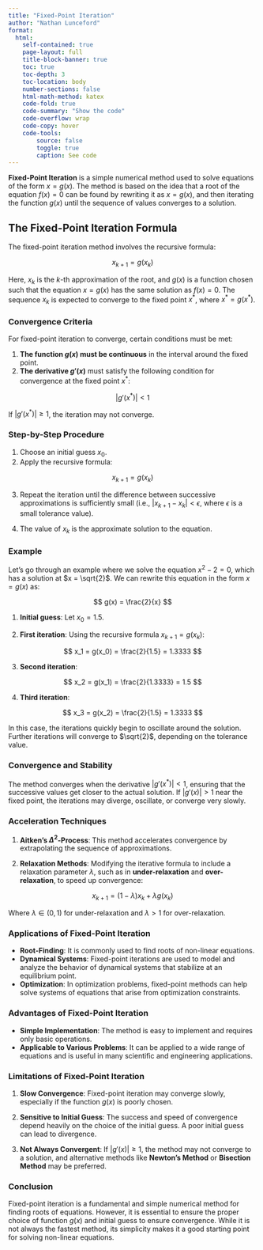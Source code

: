 ```yaml
---
title: "Fixed-Point Iteration"
author: "Nathan Lunceford"
format:
  html:
    self-contained: true
    page-layout: full
    title-block-banner: true
    toc: true
    toc-depth: 3
    toc-location: body
    number-sections: false
    html-math-method: katex
    code-fold: true
    code-summary: "Show the code"
    code-overflow: wrap
    code-copy: hover
    code-tools:
        source: false
        toggle: true
        caption: See code
---
```


**Fixed-Point Iteration** is a simple numerical method used to solve equations of the form $x = g(x)$. The method is based on the idea that a root of the equation $f(x) = 0$ can be found by rewriting it as $x = g(x)$, and then iterating the function $g(x)$ until the sequence of values converges to a solution.

## The Fixed-Point Iteration Formula

The fixed-point iteration method involves the recursive formula:

$$
x_{k+1} = g(x_k)
$$

Here, $x_k$ is the $k$-th approximation of the root, and $g(x)$ is a function chosen such that the equation $x = g(x)$ has the same solution as $f(x) = 0$. The sequence $x_k$ is expected to converge to the fixed point $x^*$, where $x^* = g(x^*)$.

### Convergence Criteria

For fixed-point iteration to converge, certain conditions must be met:

1. **The function $g(x)$ must be continuous** in the interval around the fixed point.
2. **The derivative $g'(x)$** must satisfy the following condition for convergence at the fixed point $x^*$:

$$
|g'(x^*)| < 1
$$

If $|g'(x^*)| \geq 1$, the iteration may not converge.

### Step-by-Step Procedure

1. Choose an initial guess $x_0$.
2. Apply the recursive formula:

$$
x_{k+1} = g(x_k)
$$

3. Repeat the iteration until the difference between successive approximations is sufficiently small (i.e., $|x_{k+1} - x_k| < \epsilon$, where $\epsilon$ is a small tolerance value).

4. The value of $x_k$ is the approximate solution to the equation.

### Example

Let's go through an example where we solve the equation $x^2 - 2 = 0$, which has a solution at $x = \sqrt{2}$. We can rewrite this equation in the form $x = g(x)$ as:

$$
g(x) = \frac{2}{x}
$$

1. **Initial guess**: Let $x_0 = 1.5$.

2. **First iteration**: Using the recursive formula $x_{k+1} = g(x_k)$:

$$
x_1 = g(x_0) = \frac{2}{1.5} = 1.3333
$$

3. **Second iteration**:

$$
x_2 = g(x_1) = \frac{2}{1.3333} = 1.5
$$

4. **Third iteration**:

$$
x_3 = g(x_2) = \frac{2}{1.5} = 1.3333
$$

In this case, the iterations quickly begin to oscillate around the solution. Further iterations will converge to $\sqrt{2}$, depending on the tolerance value.

### Convergence and Stability

The method converges when the derivative $|g'(x^*)| < 1$, ensuring that the successive values get closer to the actual solution. If $|g'(x)| > 1$ near the fixed point, the iterations may diverge, oscillate, or converge very slowly.

### Acceleration Techniques

1. **Aitken's $\Delta^2$-Process**: This method accelerates convergence by extrapolating the sequence of approximations.
   
2. **Relaxation Methods**: Modifying the iterative formula to include a relaxation parameter $\lambda$, such as in **under-relaxation** and **over-relaxation**, to speed up convergence:

$$
x_{k+1} = (1 - \lambda)x_k + \lambda g(x_k)
$$

Where $\lambda \in (0,1)$ for under-relaxation and $\lambda > 1$ for over-relaxation.

### Applications of Fixed-Point Iteration

- **Root-Finding**: It is commonly used to find roots of non-linear equations.
- **Dynamical Systems**: Fixed-point iterations are used to model and analyze the behavior of dynamical systems that stabilize at an equilibrium point.
- **Optimization**: In optimization problems, fixed-point methods can help solve systems of equations that arise from optimization constraints.

### Advantages of Fixed-Point Iteration

- **Simple Implementation**: The method is easy to implement and requires only basic operations.
- **Applicable to Various Problems**: It can be applied to a wide range of equations and is useful in many scientific and engineering applications.

### Limitations of Fixed-Point Iteration

1. **Slow Convergence**: Fixed-point iteration may converge slowly, especially if the function $g(x)$ is poorly chosen.
   
2. **Sensitive to Initial Guess**: The success and speed of convergence depend heavily on the choice of the initial guess. A poor initial guess can lead to divergence.

3. **Not Always Convergent**: If $|g'(x)| \geq 1$, the method may not converge to a solution, and alternative methods like **Newton’s Method** or **Bisection Method** may be preferred.

### Conclusion

Fixed-point iteration is a fundamental and simple numerical method for finding roots of equations. However, it is essential to ensure the proper choice of function $g(x)$ and initial guess to ensure convergence. While it is not always the fastest method, its simplicity makes it a good starting point for solving non-linear equations.

